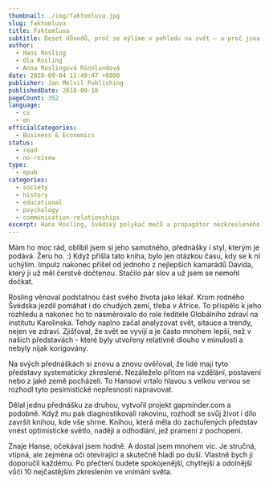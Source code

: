 ```yaml
---
thumbnail: ./img/faktomluva.jpg
slug: faktomluva
title: Faktomluva
subtitle: Deset důvodů, proč se mýlíme v pohledu na svět – a proč jsou věci lepší, než vypadají
author:
  - Hans Rosling
  - Ola Rosling
  - Anna Roslingová Rönnlundová
date: 2020-09-04 11:49:47 +0800
publisher: Jan Melvil Publishing
publishedDate: 2018-09-18
pageCount: 352
language:
  - cs
  - en
officialCategories:
  - Business & Economics
status:
  - read
  - no-reivew
type:
  - epub
categories:
  - society
  - history
  - educational
  - psychology
  - communication-relationships
excerpt: Hans Rosling, švédský polykač mečů a propagátor nezkresleného pohledu na svět vydal úžasnou knihu.
---
```


Mám ho moc rád, oblíbil jsem si jeho samotného, přednášky i styl, kterým je podává. Žeru ho. :) Když přišla tato kniha, bylo jen otázkou času, kdy se k ní uchýlím. Impulz nakonec přišel od jednoho z nejlepších kamarádů Davida, který ji už měl čerstvě dočtenou. Stačilo pár slov a už jsem se nemohl dočkat.

Rosling věnoval podstatnou část svého života jako lékař. Krom rodného Švédska jezdil pomáhat i do chudých zemí, třeba v Africe. To přispělo k jeho rozhledu a nakonec ho to nasměrovalo do role ředitele Globálního zdraví na institutu Karolinska. Tehdy naplno začal analyzovat svět, sitauce a trendy, nejen ve zdraví. Zjišťoval, že svět se vyvíjí a je často mnohem lepší, než v našich představách - které byly utvořeny relativně dlouho v minulosti a nebyly nijak korigovány.

Na svých přednáškách si znovu a znovu ověřoval, že lidé mají tyto představy systematicky zkreslené. Nezáleželo přitom na vzdělání, postavení nebo z jaké země pocházeli. To Hansovi vrtalo hlavou s velkou vervou se rozhodl tyto pesimistické nepřesnosti napravovat.

Dělal jednu přednášku za druhou, vytvořil projekt gapminder.com a podobně. Když mu pak diagnostikovali rakovinu, rozhodl se svůj život i dílo završit knihou, kde vše shrne. Knihou, která měla do zachuřených představ vnést optimistické světlo, naději a odhodlání, jež pramení z pochopení.

Znaje Hanse, očekával jsem hodně. A dostal jsem mnohem víc. Je stručná, vtipná, ale zejména oči otevírající a skutečně hladí po duši. Vlastně bych ji doporučil každému. Po přečtení budete spokojenější, chytřejší a odolnější vůči 10 nejčastějším zkreslením ve vnímání světa.
